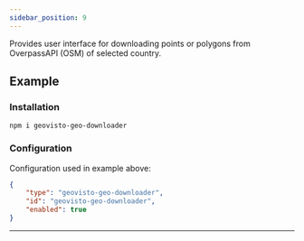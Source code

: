 ```yaml
---
sidebar_position: 9
---
```




Provides user interface for downloading points or polygons from OverpassAPI (OSM) of selected country. 

## Example

<GeoDownloader />

### Installation

```
npm i geovisto-geo-downloader
```


### Configuration

Configuration used in example above:

```json
{
    "type": "geovisto-geo-downloader",
    "id": "geovisto-geo-downloader",
    "enabled": true
}
```

---
